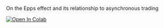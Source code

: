 On the Epps effect and its relationship to asynchronous trading


<a href="https://github.com/OussamaBOUDCHICHI/On-the-Epps-effect/blob/main/EppsEffect.ipynb" target="_parent">
<img src="https://colab.research.google.com/assets/colab-badge.svg" alt="Open In Colab"/>
</a>

<br>
